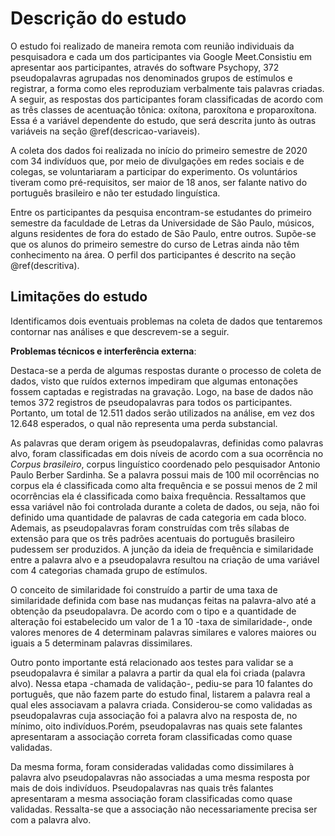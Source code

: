 # Descrição do estudo {#descricao-estudo}

O estudo foi realizado de maneira remota com reunião individuais da pesquisadora 
e cada um dos participantes via Google Meet.Consistiu em apresentar
aos participantes, através do software Psychopy, 372 pseudopalavras agrupadas nos
denominados grupos de estímulos e registrar, a forma como eles reproduziam verbalmente
tais palavras criadas.
A seguir, as respostas dos participantes foram classificadas de acordo com as três
classes de acentuação tônica: oxítona, paroxítona e proparoxítona. Essa é a variável
dependente do estudo, que será descrita junto às outras variáveis na seção
\@ref(descricao-variaveis).

A coleta dos dados foi realizada no início do primeiro semestre de 2020 com 34
indivíduos que, por meio de divulgações em redes sociais e de colegas, se
voluntariaram a participar do experimento. Os voluntários tiveram como pré-requisitos,
ser maior de 18 anos, ser falante nativo do português brasileiro e não ter estudado
linguística. 

Entre os participantes da pesquisa encontram-se estudantes do primeiro semestre da
faculdade de Letras da Universidade de São Paulo, músicos, alguns residentes de fora 
do estado de São Paulo, entre outros. Supõe-se que os alunos do primeiro semestre 
do curso de Letras ainda não têm conhecimento na área. O perfil dos participantes
é descrito na seção \@ref(descritiva). 

## Limitações do estudo



Identificamos dois eventuais problemas na coleta de dados que tentaremos contornar nas análises e que descrevem-se a seguir.


__Problemas técnicos e interferência externa__: 

Destaca-se a perda de algumas respostas durante o processo de coleta de dados,
visto que ruídos externos impediram que algumas entonações fossem captadas e 
registradas na gravação. Logo, na base de dados não temos 372 registros de 
pseudopalavras para todos os participantes. Portanto, um total de 12.511 dados serão
utilizados na análise, em vez dos 12.648 esperados, o qual não representa uma perda 
substancial. 

As palavras que deram origem às pseudopalavras, definidas como palavras alvo, foram
classificadas em dois níveis de acordo com a sua ocorrência no  _Corpus brasileiro_,
corpus linguístico coordenado pelo pesquisador Antonio Paulo Berber Sardinha. Se a
palavra possui mais de 100 mil ocorrências no corpus ela é classificada como alta 
frequência e se possui menos de 2 mil ocorrências ela é classificada como baixa 
frequência. Ressaltamos que essa variável não foi controlada durante a coleta de 
dados, ou seja, não foi definido uma quantidade de palavras de cada categoria em 
cada bloco. Ademais, as pseudopalavras foram construídas com três sílabas de extensão 
para que os três padrões acentuais do português brasileiro pudessem ser produzidos.
A junção da ideia de frequência e similaridade entre a palavra alvo e a pseudopalavra 
resultou na criação de uma variável com 4 categorias chamada grupo de estímulos. 

O conceito de similaridade foi construído a partir de uma taxa de similaridade definida 
com base nas mudanças feitas na palavra-alvo até a obtenção da pseudopalavra. De acordo
com o tipo e a quantidade de alteração foi estabelecido um valor de 1 a 10 -taxa de
similaridade-, onde valores menores de 4 determinam palavras similares e valores
maiores ou iguais a 5 determinam palavras dissimilares.

Outro ponto importante está relacionado aos testes para validar se a pseudopalavra é 
similar a palavra a partir da qual ela foi criada (palavra alvo). Nessa etapa -chamada
de validação-, pediu-se para 10 falantes do português, que não fazem parte do estudo final, 
listarem a palavra real a qual eles associavam a palavra criada. Considerou-se como 
validadas as pseudopalavras cuja associação foi a palavra alvo na resposta de, no mínimo,
oito indivíduos.Porém, pseudopalavras nas quais sete falantes apresentaram a associação
correta foram classificadas como quase validadas.  
  
Da mesma forma, foram consideradas validadas como dissimilares à palavra alvo pseudopalavras
não associadas a uma mesma resposta por mais de dois indivíduos. Pseudopalavras nas 
quais três falantes apresentaram a mesma associação foram classificadas como quase
validadas. Ressalta-se que a associação não necessariamente precisa ser com a palavra alvo. 



